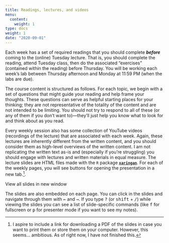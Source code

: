```yaml
---
title: Readings, lectures, and videos
menu:
  content:
    weight: 1
type: docs
weight: 1
date: "2020-09-01"
---
```


Each week has a set of required readings that you should complete ***before*** coming to the (online) Tuesday lecture. That is, you should complete the reading, attend Tuesday class, then do the associated "exercises" (contained within the reading) before Thursday. You will be working each week's lab between Thursday afternoon and Monday at 11:59 PM (when the labs are due).

The course content is structured as follows. For each topic, we begin with a set of questions that might guide your reading and help frame your thoughts. These questions can serve as helpful starting places for your thinking; they are not representative of the totality of the content and are not intended to be limiting. You should not try to respond to all of these (or any of them if you don't want to)—they'll just help you know what to look for and think about as you read.

Every weekly session also has some collection of YouTube videos (recordings of the lecture) that are associated with each week. Again, these lectures are inherently different from the written content, and you should consider them as high-level overviews of the written content. I am not replicating the written text as-is and (especially if you're struggling) you should engage with lectures and written materials in equal measure. The lecture slides are HTML files made with the `R` package [**`xaringan`**](https://bookdown.org/yihui/rmarkdown/xaringan.html). For each of the weekly pages, you will see buttons for opening the presentation in a new tab.^[I aspire to include a link for downloading a PDF of the slides in case you want to print them or store them on your computer. However, this seems... ambitious. As of right now, I have not finished this.].

<p style="text-align:center;"><span class="btn btn-primary btn-lg"><i class="fas fa-external-link-alt"></i> View all slides in new window</span>

The slides are also embedded on each page. You can click in the slides and navigate through them with <kbd>←</kbd> and <kbd>→</kbd>. If you type <kbd>?</kbd> (or <kbd>shift</kbd> + <kbd>/</kbd>) while viewing the slides you can see a list of slide-specific commands (like <kbd>f</kbd> for fullscreen or <kbd>p</kbd> for presenter mode if you want to see my notes).
